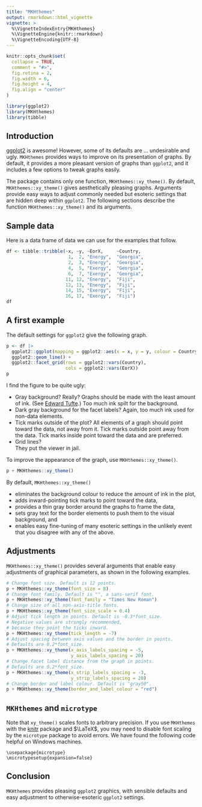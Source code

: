 ```yaml
---
title: "MKHthemes"
output: rmarkdown::html_vignette
vignette: >
  %\VignetteIndexEntry{MKHthemes}
  %\VignetteEngine{knitr::rmarkdown}
  %\VignetteEncoding{UTF-8}
---
```


```r
knitr::opts_chunk$set(
  collapse = TRUE,
  comment = "#>", 
  fig.retina = 2, 
  fig.width = 6, 
  fig.height = 4, 
  fig.align = "center"
)
```

```r
library(ggplot2)
library(MKHthemes)
library(tibble)
```

## Introduction

[ggplot2](https://ggplot2.tidyverse.org) is awesome! 
However, some of its defaults are ... undesirable and ugly.
`MKHthemes` provides ways to improve on its presentation of graphs.
By default, it provides a more pleasant version of graphs than `ggplot2`, and
it includes a few options to tweak graphs easily.

The package contains only one function, `MKHthemes::xy_theme()`.
By default, `MKHthemes::xy_theme()` gives aesthetically pleasing graphs.
Arguments provide easy ways to adjust commonly needed but esoteric settings
that are hidden deep within `ggplot2`.
The following sections describe the function `MKHthemes::xy_theme()`
and its arguments.


## Sample data

Here is a data frame of data we can use for the examples that follow.

```r
df <- tibble::tribble(~x, ~y, ~EorX,     ~Country, 
                       1,  2, "Energy",  "Georgia", 
                       2,  3, "Energy",  "Georgia",
                       4,  5, "Exergy",  "Georgia",
                       6,  7, "Exergy",  "Georgia",
                      11, 12, "Energy",  "Fiji", 
                      12, 13, "Energy",  "Fiji",
                      14, 15, "Exergy",  "Fiji",
                      16, 17, "Exergy",  "Fiji")
df
```

## A first example

The default settings for `ggplot2` give the following graph.

```r
p <- df |> 
  ggplot2::ggplot(mapping = ggplot2::aes(x = x, y = y, colour = Country)) + 
  ggplot2::geom_line() + 
  ggplot2::facet_grid(rows = ggplot2::vars(Country), 
                      cols = ggplot2::vars(EorX))
p
```

I find the figure to be quite ugly:

* Gray background? Really? 
  Graphs should be made with the least amount of ink. 
  (See [Edward Tufte](https://www.edwardtufte.com/).)
  Too much ink spilt for the background.
* Dark gray background for the facet labels? 
  Again, too much ink used for non-data elements.
* Tick marks outside of the plot?
  All elements of a graph should point toward the data, not away from it.
  Tick marks outside point away from the data.
  Tick marks inside point toward the data and are preferred.
* Grid lines?  
  They put the viewer in jail.
  
To improve the appearance of the graph, 
use `MKHthemes::xy_theme()`.

```r
p + MKHthemes::xy_theme()
```

By default, `MKHthemes::xy_theme()`

* eliminates the background colour to reduce the amount of ink in the plot,
* adds inward-pointing tick marks to point toward the data,
* provides a thin gray border around the graphs to frame the data,
* sets gray text for the border elements to push them to the visual background, and
* enables easy fine-tuning of many esoteric settings
  in the unlikely event that you disagree with any of the above.


## Adjustments

`MKHthemes::xy_theme()` provides several arguments 
that enable easy adjustments of graphical parameters, 
as shown in the following examples.

```r
# Change font size. Default is 12 points.
p + MKHthemes::xy_theme(font_size = 8)
# Change font family. Default is "", a sans-serif font.
p + MKHthemes::xy_theme(font_family = "Times New Roman")
# Change size of all non-axis-title fonts.
p + MKHthemes::xy_theme(font_size_scale = 0.4)
# Adjust tick length in points. Default is -0.3*font_size.
# Negative values are strongly recommended, 
# because they point the ticks inward.
p + MKHthemes::xy_theme(tick_length = -7)
# Adjust spacing between axis values and the border in points. 
# Defaults are 0.2*font_size.
p + MKHthemes::xy_theme(x_axis_labels_spacing = -5,
                        y_axis_labels_spacing = 20)
# Change facet label distance from the graph in points. 
# Defaults are 0.2*font_size.
p + MKHthemes::xy_theme(x_strip_labels_spacing = -3,
                        y_strip_labels_spacing = 20)
# Change border and label colour. Default is "gray50".
p + MKHthemes::xy_theme(border_and_label_colour = "red")
```


## `MKHthemes` and `microtype`

Note that `xy_theme()` scales fonts to arbitrary precision.
If you use `MKHthemes` with the [knitr](https://yihui.org/knitr/) package and $\LaTeX$, 
you may need to disable font scaling by the `microtype` package
to avoid errors. 
We have found the following code helpful on Windows machines.

```
\usepackage{microtype}
\microtypesetup{expansion=false}
```

  
## Conclusion
  
`MKHthemes` provides pleasing `ggplot2` graphics, 
with sensible defaults and easy adjustment
to otherwise-esoteric `ggplot2` settings.
  

